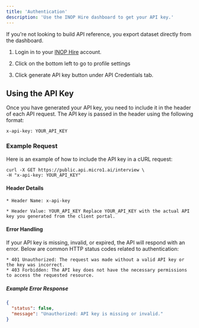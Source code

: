 ```yaml
---
title: 'Authentication'
description: 'Use the INOP Hire dashboard to get your API key.'
---
```


<Note>
    If you're not looking to build API reference, you export dataset directly from the dashboard.
</Note>

 1. Login in to your [INOP Hire](https://client.inop.ai) account.

 2. Click on the bottom left to go to profile settings

 3. Click generate API key button under API Credentials tab.

## Using the API Key

Once you have generated your API key, you need to include it in the header of each API request. The API key is passed in the header using the following format:

```
x-api-key: YOUR_API_KEY
```

### Example Request
Here is an example of how to include the API key in a cURL request:

```
curl -X GET https://public.api.micro1.ai/interview \
-H "x-api-key: YOUR_API_KEY"
```

#### Header Details
    * Header Name: x-api-key

    * Header Value: YOUR_API_KEY Replace YOUR_API_KEY with the actual API key you generated from the client portal.

#### Error Handling
If your API key is missing, invalid, or expired, the API will respond with an error. Below are common HTTP status codes related to authentication:

    * 401 Unauthorized: The request was made without a valid API key or the key was incorrect.
    * 403 Forbidden: The API key does not have the necessary permissions to access the requested resource.

##### Example Error Response
```json
{
  "status": false,
  "message": "Unauthorized: API key is missing or invalid."
}
```
